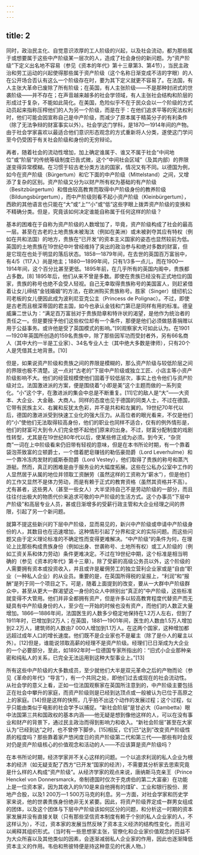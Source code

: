 ```yaml
---
---
---
```

title: 2
---




同时，政治民主化、自觉意识浓厚的工人阶级的兴起，以及社会流动，都为那些属于或想要属于这些中产阶级某一层次的人，造成了社会身份的新问题。为“资产阶级”下定义出名地不容易（参见《资本的年代》第十三章第3、第4节），当民主政治和劳工运动的兴起使得那些属于资产阶级（这个名称日渐变成不洁的字眼）的人在公开场合否认有这么一个阶级存在时，要为其下定义就更不容易了。在法国，有人主张大革命已废除了所有阶级；在英国，有人主张阶级——不是那种封闭式的世袭阶级——并不存在；在声音越来越多的社会学领域，有人主张社会结构和阶层的形成过于复杂，不能如此简化。在美国，危险似乎不在于民众会以一个阶级的方式动员起来指称压榨他们的人为另一个阶级，而是在于：在他们追求平等的宪法权利时，他们可能会因宣称自己是中产阶级，而减少了原本属于精英分子的有利条件（除了无法争辩的财富事实以外）。社会学这门学科，是1870—1914年间的产物。由于社会学家喜欢以最适合他们意识形态观念的方式重新将人分类，遂使这门学问至今仍受困于有关社会阶级和身份的无穷辩论。

再者，随着社会的流动性增加，加上确定谁属于、谁又不属于社会“中间地位”或“阶层”的传统等级制度已告式微，这个“中间社会区域”（及其内部）的界限遂变得异常模糊。在习惯于较古老分类方法的国家，情况又有不同。以德国为例，如今在资产阶级（Bürgertum）和它下面的中产阶级（Mittelstand）之间，又增添了复杂的区别。资产阶级又分为以财产所有权为基础的有产阶级（Besitzbürgertum）和借由较高教育而取得中产阶级身份的教养阶级（Bildungsbürgertum），而中产阶级则看不起小资产阶级（Kleinbürgertum），西欧的其他语言也只能在“大”或“上”“小”或“低”这些字眼上拨弄资产阶级的变换和不精确分类。但是，究竟该如何决定谁能自称属于任何这样的阶级？

基本的困难在于自称为资产阶级的人数增加了，毕竟，资产阶级构成了社会的最高一层。甚至在古老的土地贵族未被淘汰（例如在美洲）或未被剥夺其应有特权（例如在共和法国）的地方，贵族在“已开发”的资本主义国家的姿态也显然较前为低。英国的土地贵族在19世纪中叶曾经维持了突出的政治参与和绝对多数的财富，但是它现在也处于明显的落后状态。1858—1879年间，在去世的英国百万富翁中，有4/5（117人）尚是地主；1880—1899年间，只有1/3多一点儿，而在1900—1914年间，这个百分比甚至更低。1895年前，在几乎所有的英国内阁中，贵族都占多数。[8] 1895年后，他们从来不曾是多数。即使在贵族已经没有正式地位的国家，贵族的称号也绝不会受人轻视。自己无幸取得贵族称号的美国富人，则赶紧借着让女儿缔结“金钱婚姻”的方法，在欧洲购买贵族称号。胜家（Singer）缝纫机公司老板的女儿便因此成为波利尼亚克公主（Princess de Polignac）。不过，即使是古老而且根深蒂固的君主国，如今也承认金钱和门第已是同样有用的标准。德皇威廉二世认为：“满足百万富翁对于贵族勋章和特许状的渴望，是他作为统治者的责任之一。但是要授予他们这些权位却有一个条件，那便是他们必须做慈善捐赠以用于公益事务。或许他是受了英国模式的影响。”[9]观察家大可如此认为。在1901—1920年英国所创造的159名贵族中，除了那些因军功而受封者外，另有66名商人（其中大约一半是工业家）、34名专业人士（其中绝大多数是律师），只有20个人是凭借其土地背景。[10]

但是，如果说资产阶级和贵族之间的界限是模糊的，那么资产阶级与较低阶层之间的界限也极不清楚。这一点对“古老的”下层中产阶级或独立工匠、小店主等小资产阶级影响不大。他们的经营规模使他们固着于较低层次，事实上也令他们与资产阶级对立。法国激进派的方案，便是围绕着“小即是美”这个主题而做的一系列变化。“小”这个字，在激进派的集会中总是不断重复。[11]它的敌人是“大”——大资本、大企业、大金融、大商人。同样的态度也见于德国的同类人士，不过在德国，它带有民族主义、右翼和反犹太色彩，并不是共和和左翼的。19世纪70年代以后，德国的激进派受到快速工业化的强大压力。从高位者的眼光看来，不仅是他们的“小”使他们无法取得较高身份，他们的职业也同样不适合，仅有的例外情形是，他们的财富可大到令人们完全想不起他们原来的出身。不过，财富分配制度的戏剧性转型，尤其是在19世纪80年代以后，使某些修正成为必须。到今天，“杂货商”一词在上中阶级看来仍旧带有轻视的意味，但是在本书所论时期，有一个靠着袋泡茶致富的立顿爵士，一个借着肥皂赚钱的勒伍豪勋爵（Lord Leverhulme）和一个靠冷冻肉发财的威斯泰勋爵（Lord Vestey），他们取得了贵族的称号和蒸汽游艇。然而，真正的困难是由于服务业的大幅度拓展。这些在公私办公室中工作的人显然居于从属的地位并领取工资酬劳（虽然这样的工资称为“薪水”），但是他们的工作又显然不是体力劳动，而是有赖于正式的教育资格（虽然其资格并不高）。尤有甚者，这些男人（甚至一些女人）大半坚持自己不是劳动阶级的一部分，而且往往付出极大的物质代价来追求可敬的中产阶级的生活方式。这个办事员“下层中产阶级”和高层专业人员，甚或日渐增多的受薪行政主管和大企业经理之间的界限，引起了另一个新问题。

就算不提这些新兴的下层中产阶级，显而易见的，新兴中产阶级或申请中产阶级身份的人，其数目也在迅速增加，这种情形引起了分界和定义的实际问题。而这些问题又由于定义理论标准的不确定性而变得更难解决。“中产阶级”的条件为何，在理论上比那些构成贵族身份（例如出身、世袭称号、土地所有权）或工人阶级的（例如工资关系和体力劳动）条件更难决定。不过在19世纪中期，这个标准是相当明确的（参见《资本的年代》第十三章）。除了受薪的高级公务员以外，这个阶级的人需要拥有资本或投资收入，并且或许是雇佣劳工的独立营利企业家或是“自由”职业（一种私人企业）的从业员。重要的是，在英国所得税的呈报上，“利润”和“报酬”是列于同一个项目之下。可是，随着上面提到的改变，要从一大群中产阶级群众中，甚至从更大一群渴望这一身份的众人中辨别出“真正的”中产阶级，这些标准就变得不大管用。他们并非全都拥有资产，但是许多以较高教育程度代替资产而无疑具有中产阶级身份的人，至少在一开始的时候也没有资产，而他们的人数正大量增加。1866—1886年间，法国医生的人数多少稳定地保持在1.2万人左右，但到了1911年时，已增加到2万人；在英国，1881—1901年间，医生的人数由1.5万人增加到2.2万人，建筑师的人数由7 000人增加到1.1万人。在这两个国家，这种增加都远超过成年人口的增长速度。他们既不是企业家也不是雇主（除了是仆人的雇主以外）。[12]但是，谁能说领取高薪的经理不是资产阶级。经理们已日渐成为大企业的一个必要部分，至此，如1892年时一位德国专家所指出的：“旧式小企业那种亲密和纯私人的关系，已完全无法运用到这种大型事业上。”[13]

所有这些中产阶级的大多数成员，至少就他们大半是双元革命之后的产物而论（参见《革命的年代》“导言”），有一个共同之处，即他们过去或现在的社会流动性。从社会学的意义上看，正如一位法国观察家在英国所注意到的，中产阶级主要包括正在社会中攀升的家庭，而资产阶级则是已经到达顶点或一般被认为已位于高原之上的家庭。[14]但是这样的快照，几乎拍不出这个动作的发展过程；这个过程，似乎只能由类似于电影的社会学予以捕捉。“新社会阶层”是甘必大（Gambetta）眼中法国第三共和国政权的基本内涵——他无疑是想到像他这样的人，可以在没有事业和财产的背景下，通过民主政治而得到影响力和收入。“新社会阶层”甚至在大家认为“已经到达”之时，也不曾停下脚步。[15]相反，它们已“达到”改变资产阶级性质的程度吗？那些靠着家产悠闲度日的资产阶级第二代和第三代——那些有时会反对仍是资产阶级核心的价值观念和活动的人——不应该算是资产阶级吗？

在本书所论时期，经济学家并不关心这样的问题。一个以追求利润的私人企业为根本的经济（如无疑支配了西方“已开发”国家的经济），不需要其分析家去思索究竟是什么样的人构成“资产阶级”。从经济学家的观点来说，唐纳斯马克亲王（Prince Henckel von Donnersmarck，帝制德国时仅次于克虏伯的第二大富豪）在功能上是一位资本家，因为其收入的9/10是来自他拥有的煤矿、工业和银行股份、房地产合股，以及1 200万—1 500万马克的利息。另一方面，对社会学家和历史学家来说，他的世袭贵族身份绝非无关紧要。因此，将资产阶级界定成一群男女组成的团体，以及这个团体与下层中产阶级该如何区分的问题，和分析这一时期的资本家发展并没有直接关联（只有那些坚信资本制度有赖于个别的私人企业家的人，不这样认为），不过，资本家的发展当然反映了资本主义经济的结构性变化，而且可以阐释其组织形式。（当时有一些思想家主张，官僚化和企业家价值观念的日益不为大众所喜以及其他类似的因素，会逐渐减弱私人企业家的作用，因此也逐渐降低资本主义的作用。韦伯和熊彼特便是持这种意见的代表人物。）